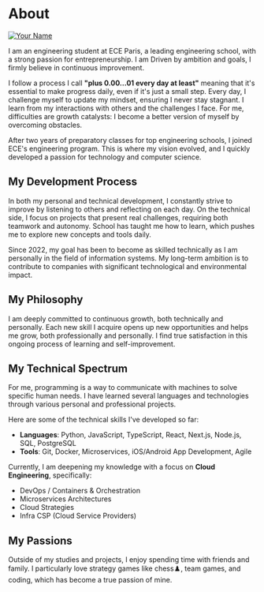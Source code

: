 
# About

<a href="https://www.linkedin.com/in/christ-rova/" target="_blank">
  <Image
    src={image}
    alt="Your Name"
    className="rounded-full bg-gray-100 block mt-2 mb-5 mx-auto sm:float-right sm:ml-5 sm:mb-5 grayscale"
    unoptimized
    width={140}
    height={140}
    priority
  />
</a>

I am an engineering student at ECE Paris, a leading engineering school, with a strong passion for entrepreneurship. I am Driven by ambition and goals, I firmly believe in continuous improvement.

I follow a process I call **"plus 0.00…01 every day at least"** meaning that it's essential to make progress daily, even if it's just a small step. Every day, I challenge myself to update my mindset, ensuring I never stay stagnant. I learn from my interactions with others and the challenges I face. For me, difficulties are growth catalysts: I become a better version of myself by overcoming obstacles.

After two years of preparatory classes for top engineering schools, I joined ECE's engineering program. This is where my vision evolved, and I quickly developed a passion for technology and computer science.

## My Development Process

In both my personal and technical development, I constantly strive to improve by listening to others and reflecting on each day. On the technical side, I focus on projects that present real challenges, requiring both teamwork and autonomy. School has taught me how to learn, which pushes me to explore new concepts and tools daily.

Since 2022, my goal has been to become as skilled technically as I am personally in the field of information systems. My long-term ambition is to contribute to companies with significant technological and environmental impact.

## My Philosophy

I am deeply committed to continuous growth, both technically and personally. Each new skill I acquire opens up new opportunities and helps me grow, both professionally and personally. I find true satisfaction in this ongoing process of learning and self-improvement.

## My Technical Spectrum

For me, programming is a way to communicate with machines to solve specific human needs. I have learned several languages and technologies through various personal and professional projects.

Here are some of the technical skills I've developed so far:

- **Languages**: Python, JavaScript, TypeScript, React, Next.js, Node.js, SQL, PostgreSQL
- **Tools**: Git, Docker, Microservices, iOS/Android App Development, Agile

Currently, I am deepening my knowledge with a focus on **Cloud Engineering**, specifically:

- DevOps / Containers & Orchestration
- Microservices Architectures
- Cloud Strategies
- Infra CSP (Cloud Service Providers)

## My Passions

Outside of my studies and projects, I enjoy spending time with friends and family. I particularly love strategy games like chess♟️, team games, and coding, which has become a true passion of mine.
